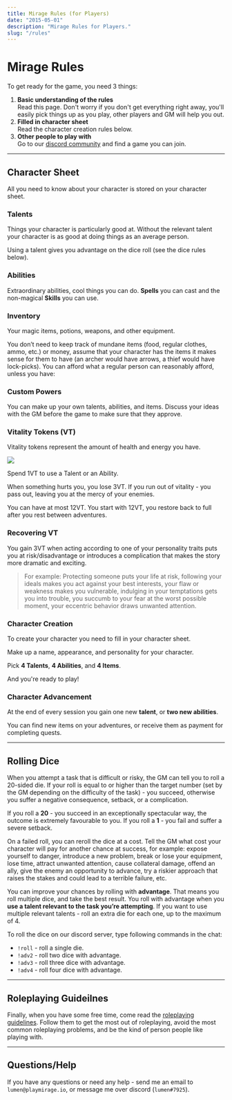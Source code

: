 ```yaml
---
title: Mirage Rules (for Players)
date: "2015-05-01"
description: "Mirage Rules for Players."
slug: "/rules"
---
```




# Mirage Rules

To get ready for the game, you need 3 things:

1. **Basic understanding of the rules**  
Read this page. Don't worry if you don't get everything right away, you'll easily pick things up as you play, other players and GM will help you out.
2. **Filled in character sheet**  
Read the character creation rules below.
3. **Other people to play with**  
Go to our [discord community](https://discord.gg/zt4N23d) and find a game you can join.


---

## Character Sheet

All you need to know about your character is stored on your <Link to="/character-sheet">character sheet</Link>.

<div className="columns">


### Talents
Things your character is particularly good at. Without the relevant talent your character is as good at doing things as an average person. 

<Power power={exampleTalent} sample />

Using a talent gives you advantage on the dice roll (see the dice rules below).

### Abilities
Extraordinary abilities, cool things you can do. **Spells** you can cast and the non-magical **Skills** you can use. 

<Power power={exampleSpell} sample />

### Inventory
Your magic items, potions, weapons, and other equipment. 

<Power power={exampleItem} sample />

You don’t need to keep track of mundane items (food, regular clothes, ammo, etc.) or money, assume that your character has the items it makes sense for them to have (an archer would have arrows, a thief would have lock-picks). You can afford what a regular person can reasonably afford, unless you have:

<Power power={gold} sample />

### Custom Powers
You can make up your own talents, abilities, and items. Discuss your ideas with the GM before the game to make sure that they approve. 


<!-- Use the lists of premade ones for inspiration, adapt ideas from games, books, or movies. Have fun being creative and coming up with new awesome and unique powers! -->





 

<div className="column-break"/>


### Vitality Tokens (VT)

Vitality tokens represent the amount of health and energy you have. 

<div style="margin-top: 10px;"><img src="./rules-players/vitality-tokens.png" /></div>

Spend 1VT to use a Talent or an Ability.

When something hurts you, you lose 3VT. If you run out of vitality - you pass out, leaving you at the mercy of your enemies.

You can have at most 12VT. You start with 12VT, you restore back to full after you rest between adventures.

### Recovering VT
You gain 3VT when acting according to one of your personality traits puts you at risk/disadvantage or introduces a complication that makes the story more dramatic and exciting. 

> For example: Protecting someone puts your life at risk, following your ideals makes you act against your best interests, your flaw or weakness makes you vulnerable,  indulging in your temptations gets you into trouble, you succumb to your fear at the worst possible moment, your eccentric behavior draws unwanted attention.


### Character Creation

To create your character you need to fill in your <Link to="/character-sheet">character sheet</Link>. 

Make up a name, appearance, and personality for your character. 

Pick **4 Talents**, **4 Abilities**, and **4 Items**.

And you're ready to play!

### Character Advancement
At the end of every session you gain one new **talent**, or **two new abilities**.

You can find new items on your adventures, or receive them as payment for completing quests.

</div>


<!-- 
### Coming up with a character idea

If you’re not sure what kind of character to create - use your favorite character from a book or a movie. If you want to make it more original - combine the traits from several characters (Legolas with the personality of Spider Man, John Snow with the personality of Jack Sparrow), or reverse their gender or a key personality trait (female Tony Stark, evil Hermione, cheerful Batman). If you're still feeling stuck - just play as yourself but with magic powers.

 -->

---

## Rolling Dice

When you attempt a task that is difficult or risky, the GM can tell you to roll a 20-sided die. If your roll is equal to or higher than the target number (set by the GM depending on the difficulty of the task) - you succeed, otherwise you suffer a negative consequence, setback, or a complication.


If you roll a **20** - you succeed in an exceptionally spectacular way, the outcome is extremely favourable to you. If you roll a **1** - you fail and suffer a severe setback.

On a failed roll, you can reroll the dice at a cost. Tell the GM what cost your character will pay for another chance at success, for example: expose yourself to danger, introduce a new problem, break or lose your equipment, lose time, attract unwanted attention, cause collateral damage, offend an ally, give the enemy an opportunity to advance, try a riskier approach that raises the stakes and could lead to a terrible failure, etc.

You can improve your chances by rolling with **advantage**. That means you roll multiple dice, and take the best result. You roll with advantage when you **use a talent relevant to the task you’re attempting**. If you want to use multiple relevant talents - roll an extra die for each one, up to the maximum of 4.

To roll the dice on our discord server, type following commands in the chat:
- `!roll` - roll a single die.
- `!adv2` - roll two dice with advantage.
- `!adv3` - roll three dice with advantage.
- `!adv4` - roll four dice with advantage.

<!-- 
## Combat
During the combat scenes, players take turns describing what they do. Describe how you want to fight, roll the dice, GM will narrate what happens as a result. 

If you fail a roll during combat, you take damage and lose 3VT.
 -->
<!-- GM will tell you how many VT you lose, depending on how powerful the enemy attack was. -->

---

## Roleplaying Guideilnes

Finally, when you have some free time, come read the [roleplaying guidelines](/guide/roleplaying-guidelines/). Follow them to get the most out of roleplaying, avoid the most common roleplaying problems, and be the kind of person people like playing with.

---

## Questions/Help
If you have any questions or need any help - send me an email to `lumen@playmirage.io`, or message me over discord (`lumen#7925`).



